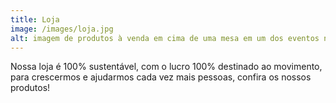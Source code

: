 ```yaml
---
title: Loja
image: /images/loja.jpg
alt: imagem de produtos à venda em cima de uma mesa em um dos eventos na Usina Eco Cultural
---
```

Nossa loja é 100% sustentável, com o lucro 100% destinado ao movimento, para crescermos e ajudarmos cada vez mais pessoas, confira os nossos produtos!